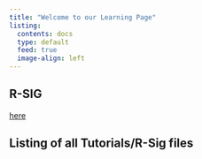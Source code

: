 ```yaml
---
title: "Welcome to our Learning Page"
listing: 
  contents: docs
  type: default
  feed: true
  image-align: left
---
```


## R-SIG

[here](./posts_r_sig.qmd)

## Listing of all Tutorials/R-Sig files 

